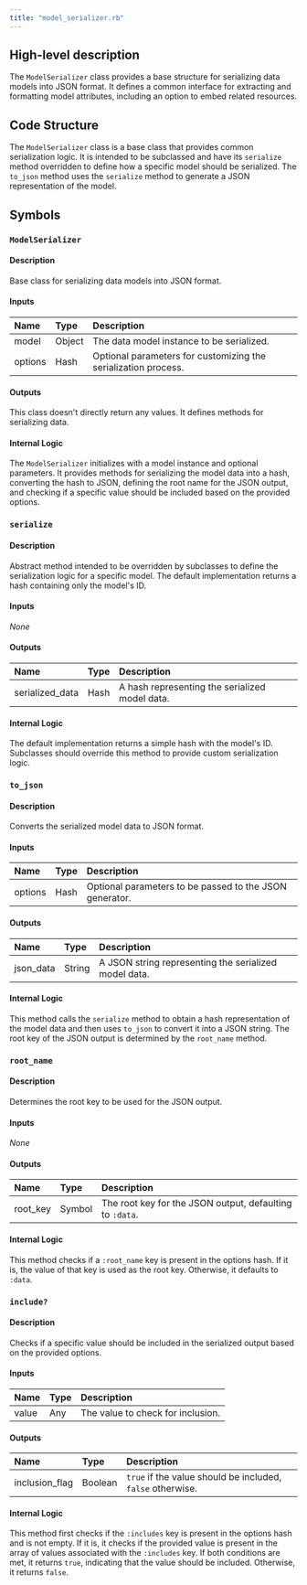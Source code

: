 ```yaml
---
title: "model_serializer.rb"
---
```


## High-level description
The `ModelSerializer` class provides a base structure for serializing data models into JSON format. It defines a common interface for extracting and formatting model attributes, including an option to embed related resources.

## Code Structure
The `ModelSerializer` class is a base class that provides common serialization logic. It is intended to be subclassed and have its `serialize` method overridden to define how a specific model should be serialized. The `to_json` method uses the `serialize` method to generate a JSON representation of the model.

## Symbols

### `ModelSerializer`
#### Description
Base class for serializing data models into JSON format.

#### Inputs
| Name | Type | Description |
|:-----|:-----|:------------|
| model | Object | The data model instance to be serialized. |
| options | Hash | Optional parameters for customizing the serialization process. |

#### Outputs
This class doesn't directly return any values. It defines methods for serializing data.

#### Internal Logic
The `ModelSerializer` initializes with a model instance and optional parameters. It provides methods for serializing the model data into a hash, converting the hash to JSON, defining the root name for the JSON output, and checking if a specific value should be included based on the provided options.

### `serialize`
#### Description
Abstract method intended to be overridden by subclasses to define the serialization logic for a specific model. The default implementation returns a hash containing only the model's ID.

#### Inputs
_None_

#### Outputs
| Name | Type | Description |
|:-----|:-----|:------------|
| serialized_data | Hash | A hash representing the serialized model data. |

#### Internal Logic
The default implementation returns a simple hash with the model's ID. Subclasses should override this method to provide custom serialization logic.

### `to_json`
#### Description
Converts the serialized model data to JSON format.

#### Inputs
| Name | Type | Description |
|:-----|:-----|:------------|
| options | Hash | Optional parameters to be passed to the JSON generator. |

#### Outputs
| Name | Type | Description |
|:-----|:-----|:------------|
| json_data | String | A JSON string representing the serialized model data. |

#### Internal Logic
This method calls the `serialize` method to obtain a hash representation of the model data and then uses `to_json` to convert it into a JSON string. The root key of the JSON output is determined by the `root_name` method.

### `root_name`
#### Description
Determines the root key to be used for the JSON output.

#### Inputs
_None_

#### Outputs
| Name | Type | Description |
|:-----|:-----|:------------|
| root_key | Symbol | The root key for the JSON output, defaulting to `:data`. |

#### Internal Logic
This method checks if a `:root_name` key is present in the options hash. If it is, the value of that key is used as the root key. Otherwise, it defaults to `:data`.

### `include?`
#### Description
Checks if a specific value should be included in the serialized output based on the provided options.

#### Inputs
| Name | Type | Description |
|:-----|:-----|:------------|
| value | Any | The value to check for inclusion. |

#### Outputs
| Name | Type | Description |
|:-----|:-----|:------------|
| inclusion_flag | Boolean | `true` if the value should be included, `false` otherwise. |

#### Internal Logic
This method first checks if the `:includes` key is present in the options hash and is not empty. If it is, it checks if the provided value is present in the array of values associated with the `:includes` key. If both conditions are met, it returns `true`, indicating that the value should be included. Otherwise, it returns `false`.

